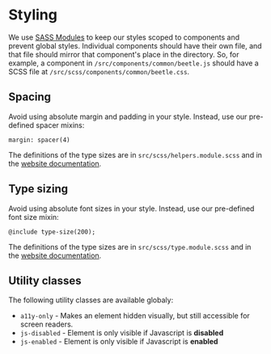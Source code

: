 
<Meta title="Styling" />

# Styling

We use [SASS Modules](https://www.gatsbyjs.org/docs/css-modules/) to keep our styles scoped to components and prevent global styles. Individual components should have their own file, and that file should mirror that component's place in the directory. So, for example, a component in `/src/components/common/beetle.js` should have a SCSS file at `/src/scss/components/common/beetle.css`.

## Spacing

Avoid using absolute margin and padding in your style. Instead, use our pre-defined spacer mixins:

```
margin: spacer(4)
```

The definitions of the type sizes are in `src/scss/helpers.module.scss` and in the [website documentation](https://covid19tracking.github.io/website-docs/?path=/story/layout--container).


## Type sizing

Avoid using absolute font sizes in your style. Instead, use our pre-defined font size mixin:

```
@include type-size(200);
```

The definitions of the type sizes are in `src/scss/type.module.scss` and in the [website documentation](https://covid19tracking.github.io/website-docs/?path=/story/typography--link).


## Utility classes

The following utility classes are available globaly:

- `a11y-only` - Makes an element hidden visually, but still accessible for screen readers.
- `js-disabled` - Element is only visible if Javascript is **disabled**
- `js-enabled` - Element is only visible if Javascript is **enabled**